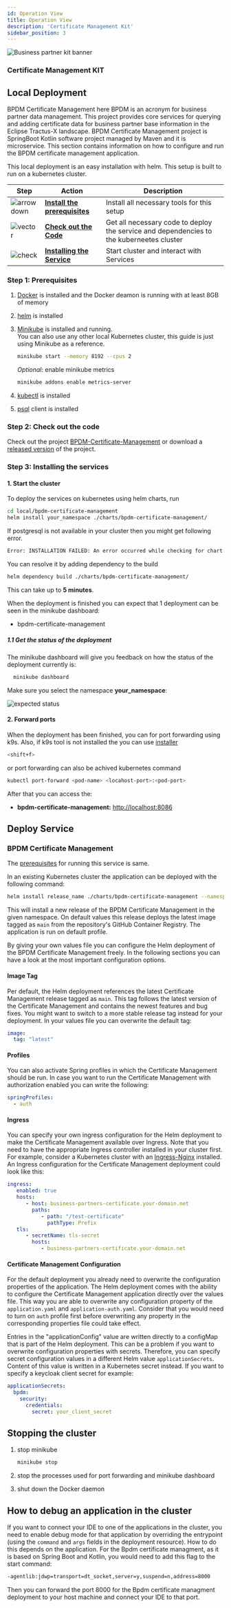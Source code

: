 ```yaml
---
id: Operation View
title: Operation View
description: 'Certificate Management Kit'
sidebar_position: 3
---
```


![Business partner kit banner](@site/static/img/Certificate_Kit_Icon.png)

### Certificate Management KIT

## Local Deployment

BPDM Certificate Management here BPDM is an acronym for business partner data management.
This project provides core services for querying and adding certificate data for business partner base information in the Eclipse Tractus-X landscape. BPDM Certificate Management project is SpringBoot Kotlin software project managed by Maven and it is microservice. This section contains information on how to configure and run the BPDM certificate management application.

This local deployment is an easy installation with helm. This setup is built to run on a kubernetes cluster.

| Step                                                                             | Action                              | Description                                                             |
|----------------------------------------------------------------------------------|-------------------------------------|-------------------------------------------------------------------------|
|![arrow down](@site/static/img/arrow_down.png)| **[Install the prerequisites](#step-1-prerequisites)**| Install all necessary tools for this setup                                     |
|![vector](@site/static/img/vector.png)    | **[Check out the Code](#step-2-check-out-the-code)**               | Get all necessary code to deploy the service and dependencies to the kuberneetes cluster|
|![check](@site/static/img/check.png)     | **[Installing the Service](#step-3-installing-the-services)**|Start cluster and interact with Services |

### Step 1: Prerequisites

1. [Docker](https://docs.docker.com/get-docker/) is installed and the Docker deamon is running with at least 8GB of memory
2. [helm](https://helm.sh/docs/intro/install/) is installed
3. [Minikube](https://minikube.sigs.k8s.io/docs/start/) is installed and running.  
   You can also use any other local Kubernetes cluster, this guide is just using Minikube as a reference.

   ```bash
   minikube start --memory 8192 --cpus 2 
   ```

   _Optional_: enable minikube metrics

   ```bash
   minikube addons enable metrics-server
   ```

4. [kubectl](https://kubernetes.io/docs/tasks/tools/) is installed
5. [psql](https://www.compose.com/articles/postgresql-tips-installing-the-postgresql-client/) client is installed

### Step 2: Check out the code

Check out the project [BPDM-Certificate-Management](https://github.com/eclipse-tractusx/bpdm-certificate-management) or download a [released version](https://github.com/eclipse-tractusx/bpdm-certificate-management/releases) of the project.

### Step 3: Installing the services

#### 1. Start the cluster

To deploy the services on kubernetes using helm charts, run

```bash
cd local/bpdm-certificate-management
helm install your_namespace ./charts/bpdm-certificate-management/
```

If postgresql is not available in your cluster then you might get following error.

```bash
Error: INSTALLATION FAILED: An error occurred while checking for chart dependencies. You may need to run `helm dependency build` to fetch missing dependencies: found in Chart.yaml, but missing in charts/ directory: opensearch, postgresql
```

You can resolve it by adding dependency to the build

```bash
helm dependency build ./charts/bpdm-certificate-management/
```

This can take up to **5 minutes**.

When the deployment is finished you can expect that 1 deployment can be seen in the minikube dashboard:

* bpdm-certificate-management

##### 1.1 Get the status of the deployment

The minikube dashboard will give you feedback on how the status of the deployment currently is:

```bash
  minikube dashboard 
```

Make sure you select the namespace **your_namespace**:

![expected status](@site/static/img/Certificate_Minikube_dashboard.png)

#### 2. Forward ports

When the deployment has been finished, you can for port forwarding using k9s. Also, if k9s tool is not installed the you can use [installer](https://k9scli.io/topics/install/)

```bash
<shift+f>
```

or port forwarding can also be achived kubernetes command

```bash
kubectl port-forward <pod-name> <locahost-port>:<pod-port>
```

After that you can access the:

* **bpdm-certificate-management:** [http://localhost:8086](http://localhost:8083)

## Deploy Service

### BPDM Certificate Management

The [prerequisites](#step-1-prerequisites) for running this service is same.

In an existing Kubernetes cluster the application can be deployed with the following command:

```bash
helm install release_name ./charts/bpdm-certificate-management --namespace your_namespace -f /path/to/my_release-values.yaml
```

This will install a new release of the BPDM Certificate Management in the given namespace.
On default values this release deploys the latest image tagged as `main` from the repository's GitHub Container Registry.
The application is run on default profile.

By giving your own values file you can configure the Helm deployment of the BPDM Certificate Management freely.
In the following sections you can have a look at the most important configuration options.

#### Image Tag

Per default, the Helm deployment references the latest Certificate Management release tagged as `main`.
This tag follows the latest version of the Certificate Management and contains the newest features and bug fixes.
You might want to switch to a more stable release tag instead for your deployment.
In your values file you can overwrite the default tag:

```yaml
image:
  tag: "latest"
```

#### Profiles

You can also activate Spring profiles in which the Certificate Management should be run.
In case you want to run the Certificate Management with authorization enabled you can write the following:

```yaml
springProfiles:
  - auth
```

#### Ingress

You can specify your own ingress configuration for the Helm deployment to make the Certificate Management available over Ingress.
Note that you need to have the appropriate Ingress controller installed in your cluster first.
For example, consider a Kubernetes cluster with an [Ingress-Nginx](https://kubernetes.github.io/ingress-nginx/) installed.
An Ingress configuration for the Certificate Management deployment could look like this:

```yaml
ingress:
   enabled: true
   hosts:
      - host: business-partners-certificate.your-domain.net
        paths:
           - path: "/test-certificate"
             pathType: Prefix
   tls:
      - secretName: tls-secret
        hosts:
           - business-partners-certificate.your-domain.net
```

#### Certificate Management Configuration

For the default deployment you already need to overwrite the configuration properties of the application.
The Helm deployment comes with the ability to configure the Certificate Management application directly over the values file.
This way you are able to overwrite any configuration property of the `application.yaml` and `application-auth.yaml`.
Consider that you would need to turn on `auth` profile first before overwriting any property in the corresponding properties file could take
effect.

Entries in the "applicationConfig" value are written directly to a configMap that is part of the Helm deployment.
This can be a problem if you want to overwrite configuration properties with secrets.
Therefore, you can specify secret configuration values in a different Helm value `applicationSecrets`.
Content of this value is written in a Kubernetes secret instead.
If you want to specify a keycloak client secret for example:

```yaml
applicationSecrets:
  bpdm:
    security:
      credentials:
        secret: your_client_secret
```

## Stopping the cluster

1. stop minikube

    ```bash
    minikube stop
    ```

2. stop the processes used for port forwarding and minikube dashboard
3. shut down the Docker daemon

## How to debug an application in the cluster

If you want to connect your IDE to one of the applications in the cluster, you need to enable debug mode for that application by overriding the entrypoint (using the `command` and `args` fields in the deployment resource). How to do this depends on the application. For the Bpdm certificate managment, as it is based on Spring Boot and Kotlin, you would need to add this flag to the start command:

```bash
-agentlib:jdwp=transport=dt_socket,server=y,suspend=n,address=8000
```

Then you can forward the port 8000 for the Bpdm certificate managment deployment to your host machine and connect your IDE to that port.
